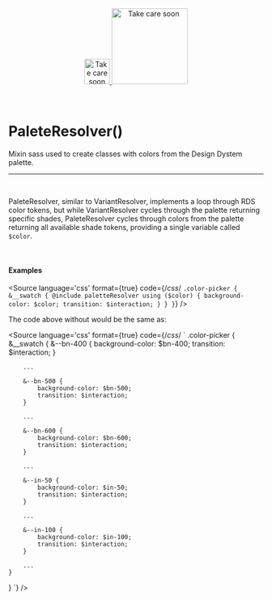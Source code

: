 
<Meta title="Utils/Sass/PaleteResolver()"/>

<div align="center" style={{display: 'flex'}}>
    <a href="https://rahulaher.netlify.app">
        <img src="https://rahulaher.netlify.app/img/logo/glyph-black-colored.svg" alt="Take care soon" width="50" />
        <img src="https://rahulaher.netlify.app/img/logo/word-black-colored.svg" alt="Take care soon" width="150" />
    </a>
</div>

<br />
<br />

# PaleteResolver()

Mixin sass used to create classes with colors from the Design Dystem palette.

<hr />
<br />

PaleteResolver, similar to VariantResolver, implements a loop through RDS color tokens,
but while VariantResolver cycles through the palette returning specific shades, PaleteResolver cycles through colors
from the palette returning all available shade tokens, providing a single variable called `$color`.

<br />

#### Examples

<Story name="PaleteResolver">
</Story>

<Source
	language='css'
	format={true}
	code={/*css*/ `
.color-picker {
	&__swatch {
		@include paletteResolver using ($color) {
			background-color: $color;
			transition: $interaction;
		}
	}
}
`}
/>

The code above without would be the same as:

<Source
	language='css'
	format={true}
	code={/*css*/ `
.color-picker {
	&__swatch {
		&--bn-400 {
			background-color: $bn-400;
			transition: $interaction;
		}
 
		...
 
		&--bn-500 {
			background-color: $bn-500;
			transition: $interaction;
		}
 
		...
 
		&--bn-600 {
			background-color: $bn-600;
			transition: $interaction;
		}
 
		...
 
		&--in-50 {
			background-color: $in-50;
			transition: $interaction;
		}
 
		...
 
		&--in-100 {
			background-color: $in-100;
			transition: $interaction;
		}
 
		...
	}
}
`}
/>

